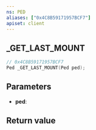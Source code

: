 ```yaml
---
ns: PED
aliases: ["0x4C8B59171957BCF7"]
apiset: client
---
```

## _GET_LAST_MOUNT

```c
// 0x4C8B59171957BCF7
Ped _GET_LAST_MOUNT(Ped ped);
```


## Parameters
* **ped**:

## Return value